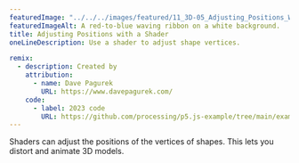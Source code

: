 ---
featuredImage: "../../../images/featured/11_3D-05_Adjusting_Positions_With_A_Shader-thumbnail.png"
featuredImageAlt: A red-to-blue waving ribbon on a white background.
title: Adjusting Positions with a Shader
oneLineDescription: Use a shader to adjust shape vertices.

remix:
  - description: Created by
    attribution:
      - name: Dave Pagurek
        URL: https://www.davepagurek.com/
    code:
      - label: 2023 code
        URL: https://github.com/processing/p5.js-example/tree/main/examples/11_3D/05_Adjusting_Positions_With_A_Shader
---

Shaders can adjust the positions of the vertices of shapes.
This lets you distort and animate 3D models.